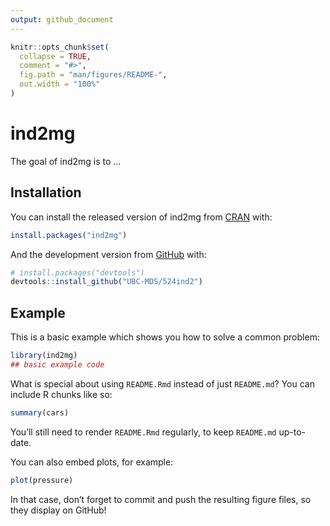 ```yaml
---
output: github_document
---
```


<!-- README.md is generated from README.Rmd. Please edit that file -->

```r
knitr::opts_chunk$set(
  collapse = TRUE,
  comment = "#>",
  fig.path = "man/figures/README-",
  out.width = "100%"
)
```

# ind2mg

<!-- badges: start -->

<!-- badges: end -->

The goal of ind2mg is to ...

## Installation

You can install the released version of ind2mg from [CRAN](https://CRAN.R-project.org) with:

``` r
install.packages("ind2mg")
```

And the development version from [GitHub](https://github.com/) with:

``` r
# install.packages("devtools")
devtools::install_github("UBC-MDS/524ind2")
```

## Example

This is a basic example which shows you how to solve a common problem:

```r
library(ind2mg)
## basic example code
```

What is special about using `README.Rmd` instead of just `README.md`? You can include R chunks like so:

```r
summary(cars)
```

You'll still need to render `README.Rmd` regularly, to keep `README.md` up-to-date.

You can also embed plots, for example:

```r
plot(pressure)
```

In that case, don't forget to commit and push the resulting figure files, so they display on GitHub!
